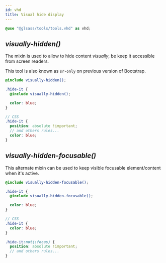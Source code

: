 ```yaml
---
id: vhd
title: Visual hide display
---
```


```scss
@use "@glsass/tools/tools.vhd" as vhd;
```

## _visually-hidden()_

The mixin is used to allow to hide content _visually_, be keep it accessible
from screen readers.

This tool is also known as `sr-only` on previous version of Bootstrap.

```scss
@include visually-hidden();

.hide-it {
  @include visually-hidden();

  color: blue;
}

// CSS
.hide-it {
  position: absolute !important;
  // and others rules...
  color: blue;
}
```

## _visually-hidden-focusable()_

This alternate mixin can be used to keep visible focusable element/content when
it's active.

```scss
@include visually-hidden-focusable();

.hide-it {
  @include visually-hidden-focusable();

  color: blue;
}

// CSS
.hide-it {
  color: blue;
}

.hide-it:not(:focus) {
  position: absolute !important;
  // and others rules...
}
```
